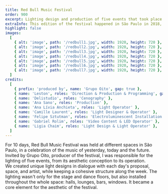 ```yaml
---
title: Red Bull Music Festival
order: 900
excerpt: Lighting design and production of five events that took place in the festival. 
extraInfo: This edition of the festival happened in São Paulo in 2018, and its five events were at Praça do Patriarca, Void and Fabriketa.
highlight: false
images:
  [
    { alt: 'image', path: '/redbull1.jpg', width: 1920, height: 720 },
    { alt: 'image', path: '/redbull2.jpg', width: 1920, height: 720 },
    { alt: 'image', path: '/redbull3.jpg', width: 1920, height: 720 },
    { alt: 'image', path: '/redbull4.jpg', width: 1920, height: 720 },
    { alt: 'image', path: '/redbull5.jpg', width: 1920, height: 720 },
    { alt: 'image', path: '/redbull6.jpg', width: 1920, height: 720 },
    { alt: 'image', path: '/redbull7.jpg', width: 1920, height: 720 },
  ]
credits:
  [
    { prefix: 'produced by', name: 'Grupo Oito', gap: true },
    { name: 'Leston', roles: 'Direction & Production & Programming', gap: true },
    { name: 'Delistudio', roles: 'Cenography' },
    { name: 'Ana Sano', roles: 'Production' },
    { name: 'Ana Lívia Anchieta', roles: 'Light Operator' },
    { name: 'Camille Laurent', roles: 'Light Designer & Operator' },
    { name: 'Felipe Sztutman', roles: 'Electroluminescent Installation' },
    { name: 'Gabriel Rolim', roles: 'Video Content & LED Operator' },
    { name: 'Ligia Chaim', roles: 'Light Design & Light Operator' },
  ]
---
```

For 10 days, Red Bull Music Festival was held at different spaces in São Paulo, in a celebration of the music of yesterday, today and the future. Invited by Grupo Oito, producer of the festival, I was responsible for the lighting of five events, from its aesthetic conception to its operation. 
<br />
We created unique light designs in dialogue with each day's proposal, space, and artist, while keeping a cohesive structure along the week. The lighting wasn't only for the stage and dance floors, but also installed throughout the whole space: halls, lounges, bars, windows. It became a core element for the aesthetic of the festival. 

